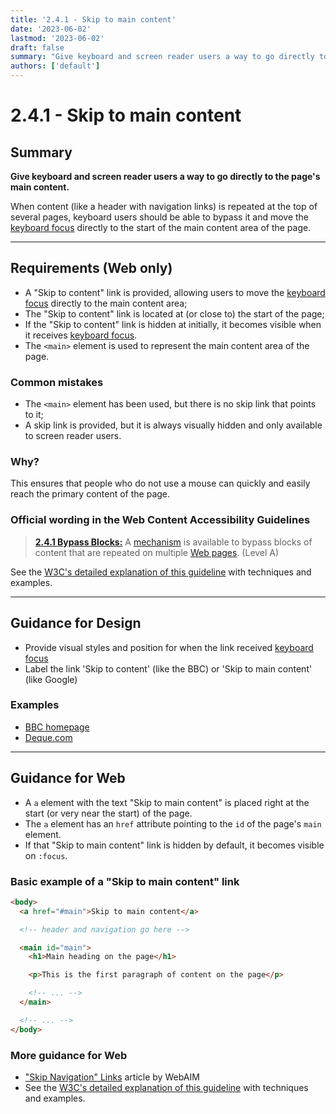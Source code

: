 ```yaml
---
title: '2.4.1 - Skip to main content'
date: '2023-06-02'
lastmod: '2023-06-02'
draft: false
summary: "Give keyboard and screen reader users a way to go directly to the page's main content."
authors: ['default']
---
```


# 2.4.1 - Skip to main content

## Summary

**Give keyboard and screen reader users a way to go directly to the page's main content.**

When content (like a header with navigation links) is repeated at the top of several pages, keyboard users should be able to bypass it and move the [keyboard focus](/playbook/definitions#keyboard-focus) directly to the start of the main content area of the page.

---

## Requirements (Web only)

*   A "Skip to content" link is provided, allowing users to move the [keyboard focus](/playbook/definitions#keyboard-focus) directly to the main content area;
*   The "Skip to content" link is located at (or close to) the start of the page;
*   If the "Skip to content" link is hidden at initially, it becomes visible when it receives [keyboard focus](/playbook/definitions#keyboard-focus).
*   The `<main>` element is used to represent the main content area of the page.

### Common mistakes

*   The `<main>` element has been used, but there is no skip link that points to it;
*   A skip link is provided, but it is always visually hidden and only available to screen reader users.

### Why?

This ensures that people who do not use a mouse can quickly and easily reach the primary content of the page.

### Official wording in the Web Content Accessibility Guidelines

> [**2.4.1 Bypass Blocks:**](https://www.w3.org/TR/UNDERSTANDING-WCAG20/navigation-mechanisms-skip.html) A [mechanism](https://www.w3.org/TR/UNDERSTANDING-WCAG20/navigation-mechanisms-skip.html#mechanismdef) is available to bypass blocks of content that are repeated on multiple [Web pages](https://www.w3.org/TR/UNDERSTANDING-WCAG20/navigation-mechanisms-skip.html#webpagedef). (Level A)

See the [W3C's detailed explanation of this guideline](https://www.w3.org/TR/UNDERSTANDING-WCAG20/navigation-mechanisms-skip.html) with techniques and examples.

---

## Guidance for Design

* Provide visual styles and position for when the link received [keyboard focus](/playbook/definitions#keyboard-focus)
* Label the link 'Skip to content' (like the BBC) or 'Skip to main content' (like Google)

### Examples

* [BBC homepage](https://www.bbc.co.uk/)
* [Deque.com](https://www.deque.com/)

---

## Guidance for Web

* A `a` element with the text "Skip to main content" is placed right at the start (or very near the start) of the page.
* The `a` element has an `href` attribute pointing to the `id` of the page's `main` element.
* If that "Skip to main content" link is hidden by default, it becomes visible on `:focus`.

### Basic example of a "Skip to main content" link

```html
<body>
  <a href="#main">Skip to main content</a>

  <!-- header and navigation go here -->

  <main id="main">
    <h1>Main heading on the page</h1>

    <p>This is the first paragraph of content on the page</p>

    <!-- ... -->
  </main>

  <!-- ... -->
</body>
```

### More guidance for Web

* ["Skip Navigation" Links](https://webaim.org/techniques/skipnav/) article by WebAIM
* See the [W3C's detailed explanation of this guideline](https://www.w3.org/TR/UNDERSTANDING-WCAG20/navigation-mechanisms-skip.html) with techniques and examples.
